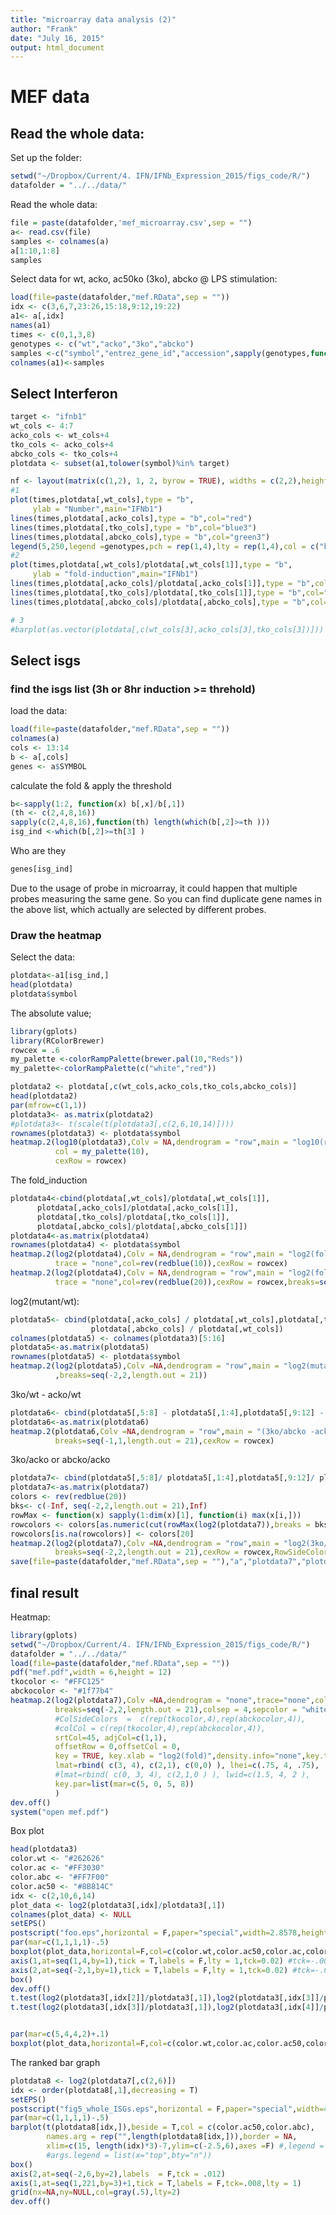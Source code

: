 ```yaml
---
title: "microarray data analysis (2)"
author: "Frank"
date: "July 16, 2015"
output: html_document
---
```


# MEF data 

## Read the whole data: 

Set up the folder:
```r
setwd("~/Dropbox/Current/4. IFN/IFNb_Expression_2015/figs_code/R/")
datafolder = "../../data/"
```

Read the whole data:
```r
file = paste(datafolder,'mef_microarray.csv',sep = "")
a<- read.csv(file)
samples <- colnames(a)
a[1:10,1:8]
samples

```

Select data for wt, acko, ac50ko (3ko), abcko @ LPS stimulation: 

```r
load(file=paste(datafolder,"mef.RData",sep = ""))
idx <- c(3,6,7,23:26,15:18,9:12,19:22)
a1<- a[,idx]
names(a1)
times <- c(0,1,3,8)
genotypes <- c("wt","acko","3ko","abcko")
samples <-c("symbol","entrez_gene_id","accession",sapply(genotypes,function(x) paste(x,times)))
colnames(a1)<-samples
```


## Select Interferon 
```r
target <- "ifnb1"
wt_cols <- 4:7
acko_cols <- wt_cols+4
tko_cols <- acko_cols+4
abcko_cols <- tko_cols+4
plotdata <- subset(a1,tolower(symbol)%in% target)

nf <- layout(matrix(c(1,2), 1, 2, byrow = TRUE), widths = c(2,2),heights = c(3,1),respect = F)
#1
plot(times,plotdata[,wt_cols],type = "b",
     ylab = "Number",main="IFNb1")
lines(times,plotdata[,acko_cols],type = "b",col="red")
lines(times,plotdata[,tko_cols],type = "b",col="blue3")
lines(times,plotdata[,abcko_cols],type = "b",col="green3")
legend(5,250,legend =genotypes,pch = rep(1,4),lty = rep(1,4),col = c("black","red","blue3","green3"))
#2
plot(times,plotdata[,wt_cols]/plotdata[,wt_cols[1]],type = "b",
     ylab = "fold-induction",main="IFNb1")
lines(times,plotdata[,acko_cols]/plotdata[,acko_cols[1]],type = "b",col="red")
lines(times,plotdata[,tko_cols]/plotdata[,tko_cols[1]],type = "b",col="blue3")
lines(times,plotdata[,abcko_cols]/plotdata[,abcko_cols],type = "b",col="green3")

# 3 
#barplot(as.vector(plotdata[,c(wt_cols[3],acko_cols[3],tko_cols[3])]))
```

## Select isgs 

### find the isgs list (3h or 8hr induction >= threhold)

load the data:

```r
load(file=paste(datafolder,"mef.RData",sep = ""))
colnames(a)
cols <- 13:14
b <- a[,cols]
genes <- a$SYMBOL
```

calculate the fold & apply the threshold 
```r
b<-sapply(1:2, function(x) b[,x]/b[,1])
(th <- c(2,4,8,16))
sapply(c(2,4,8,16),function(th) length(which(b[,2]>=th )))
isg_ind <-which(b[,2]>=th[3] )
```

Who are they 
```r
genes[isg_ind]
```

Due to the usage of probe in microarray, it could happen that multiple probes measuring the same gene. So you can find duplicate gene names in the above list, which actually are selected by different probes. 

### Draw the heatmap 

Select the data:

```r
plotdata<-a1[isg_ind,]
head(plotdata)
plotdata$symbol
```

The absolute value;

```r
library(gplots)
library(RColorBrewer)
rowcex = .6
my_palette <-colorRampPalette(brewer.pal(10,"Reds"))
my_palette<-colorRampPalette(c("white","red"))

plotdata2 <- plotdata[,c(wt_cols,acko_cols,tko_cols,abcko_cols)]
head(plotdata2)
par(mfrow=c(1,1))
plotdata3<- as.matrix(plotdata2)
#plotdata3<- t(scale(t(plotdata3[,c(2,6,10,14)])))
rownames(plotdata3) <- plotdata$symbol
heatmap.2(log10(plotdata3),Colv = NA,dendrogram = "row",main = "log10(raw data)",trace="none",
          col = my_palette(10),
          cexRow = rowcex)
```

The fold_induction

```r
plotdata4<-cbind(plotdata[,wt_cols]/plotdata[,wt_cols[1]],
      plotdata[,acko_cols]/plotdata[,acko_cols[1]],
      plotdata[,tko_cols]/plotdata[,tko_cols[1]],
      plotdata[,abcko_cols]/plotdata[,abcko_cols[1]])
plotdata4<-as.matrix(plotdata4)
rownames(plotdata4) <- plotdata$symbol
heatmap.2(log2(plotdata4),Colv = NA,dendrogram = "row",main = "log2(fold_induction)",
          trace = "none",col=rev(redblue(10)),cexRow = rowcex)
heatmap.2(log2(plotdata4),Colv = NA,dendrogram = "row",main = "log2(fold_induction)(2)",
          trace = "none",col=rev(redblue(20)),cexRow = rowcex,breaks=seq(-3,3,length.out = 21))
```

log2(mutant/wt):

```r
plotdata5<- cbind(plotdata[,acko_cols] / plotdata[,wt_cols],plotdata[,tko_cols]/ plotdata[,wt_cols],
                  plotdata[,abcko_cols] / plotdata[,wt_cols])
colnames(plotdata5) <- colnames(plotdata3)[5:16]
plotdata5<-as.matrix(plotdata5)
rownames(plotdata5) <- plotdata$symbol
heatmap.2(log2(plotdata5),Colv =NA,dendrogram = "row",main = "log2(mutant/wt)",trace="none",col=rev(redblue(20)),cexRow = rowcex
          ,breaks=seq(-2,2,length.out = 21))
```

3ko/wt - acko/wt

```r
plotdata6<- cbind(plotdata5[,5:8] - plotdata5[,1:4],plotdata5[,9:12] - plotdata5[,1:4])
plotdata6<-as.matrix(plotdata6)
heatmap.2(plotdata6,Colv =NA,dendrogram = "row",main = "(3ko/abcko -acko)/wt",trace="none",col=rev(redblue(20)),
          breaks=seq(-1,1,length.out = 21),cexRow = rowcex)
```


3ko/acko or abcko/acko 

```r
plotdata7<- cbind(plotdata5[,5:8]/ plotdata5[,1:4],plotdata5[,9:12]/ plotdata5[,1:4])
plotdata7<-as.matrix(plotdata7)
colors <- rev(redblue(20))
bks<- c(-Inf, seq(-2,2,length.out = 21),Inf)
rowMax <- function(x) sapply(1:dim(x)[1], function(i) max(x[i,]))
rowcolors <- colors[as.numeric(cut(rowMax(log2(plotdata7)),breaks = bks))]
rowcolors[is.na(rowcolors)] <- colors[20]
heatmap.2(log2(plotdata7),Colv =NA,dendrogram = "row",main = "log2(3ko/acko, or abcko/acko)",trace="none",col=rev(redblue(20)),
          breaks=seq(-2,2,length.out = 21),cexRow = rowcex,RowSideColors=rowcolors)
save(file=paste(datafolder,"mef.RData",sep = ""),"a","plotdata7","plotdata3","a1")
```

## final result 
Heatmap:

```r
library(gplots)
setwd("~/Dropbox/Current/4. IFN/IFNb_Expression_2015/figs_code/R/")
datafolder = "../../data/"
load(file=paste(datafolder,"mef.RData",sep = ""))
pdf("mef.pdf",width = 6,height = 12)
tkocolor <- "#FFC125"
abckocolor <- "#1f77b4"
heatmap.2(log2(plotdata7),Colv =NA,dendrogram = "none",trace="none",col=rev(redblue(20)),
          breaks=seq(-2,2,length.out = 21),colsep = 4,sepcolor = "white",sepwidth = c(.15,.15),margins = c(5,5)*2,
          #ColSideColors  =  c(rep(tkocolor,4),rep(abckocolor,4)),
          #colCol = c(rep(tkocolor,4),rep(abckocolor,4)),
          srtCol=45, adjCol=c(1,1), 
          offsetRow = 0,offsetCol = 0,
          key = TRUE, key.xlab = "log2(fold)",density.info="none",key.title = "",
          lmat=rbind( c(3, 4), c(2,1), c(0,0) ), lhei=c(.75, 4, .75),
          #lmat=rbind( c(0, 3, 4), c(2,1,0 ) ), lwid=c(1.5, 4, 2 ),
          key.par=list(mar=c(5, 0, 5, 8))
          )
dev.off()
system("open mef.pdf")

```


Box plot 
```r
head(plotdata3)
color.wt <- "#262626"
color.ac <- "#FF3030"
color.abc <- "#FF7F00"
color.ac50 <- "#8B814C"
idx <- c(2,10,6,14)
plot_data <- log2(plotdata3[,idx]/plotdata3[,1])
colnames(plot_data) <- NULL
setEPS()
postscript("foo.eps",horizontal = F,paper="special",width=2.8578,height = 2.1632 )
par(mar=c(1,1,1,1)-.5)
boxplot(plot_data,horizontal=F,col=c(color.wt,color.ac50,color.ac,color.abc),axes=F,names=NULL,cex=.85,outline=F,ylim=c(-2,2))
axis(1,at=seq(1,4,by=1),tick = T,labels = F,lty = 1,tck=0.02) #tck=-.008,
axis(2,at=seq(-2,1,by=1),tick = T,labels = F,lty = 1,tck=0.02) #tck=-.008,
box()
dev.off()
t.test(log2(plotdata3[,idx[2]]/plotdata3[,1]),log2(plotdata3[,idx[3]]/plotdata3[,1]),paired = T,alternative = "greater")
t.test(log2(plotdata3[,idx[3]]/plotdata3[,1]),log2(plotdata3[,idx[4]]/plotdata3[,1]),paired = T,alternative = "greater")


par(mar=c(5,4,4,2)+.1)
boxplot(plot_data,horizontal=F,col=c(color.wt,color.ac,color.ac50,color.abc),axes=T,names=NULL,outline=F)

```


The ranked bar graph

```r
plotdata8 <- log2(plotdata7[,c(2,6)])
idx <- order(plotdata8[,1],decreasing = T)
setEPS()
postscript("fig5_whole_ISGs.eps",horizontal = F,paper="special",width=4.5,height = 2 )
par(mar=c(1,1,1,1)-.5)
barplot(t(plotdata8[idx,]),beside = T,col = c(color.ac50,color.abc),
        names.arg = rep("",length(plotdata8[idx,])),border = NA,
        xlim=c(15, length(idx)*3)-7,ylim=c(-2.5,6),axes =F) #,legend = c("",""),
        #args.legend = list(x="top",bty="n"))
box()
axis(2,at=seq(-2,6,by=2),labels  = F,tck = .012)
axis(1,at=seq(1,221,by=3)+1,tick = T,labels = F,tck=.008,lty = 1)
grid(nx=NA,ny=NULL,col=gray(.5),lty=2)
dev.off()

```
